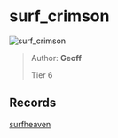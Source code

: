 
# surf_crimson

![surf_crimson](https://raw.githubusercontent.com/Sayt123/SurfMapPics/Maps-and-bonuses/csgo/surf_crimson.jpg)

> Author: **Geoff**
>
> Tier 6

## Records

[surfheaven](https://surfheaven.eu/map/surf_crimson)
